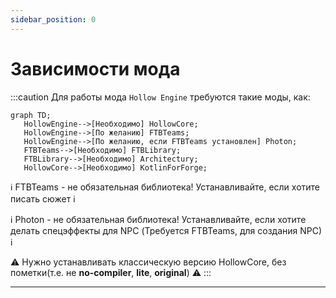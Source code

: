 ```yaml
---
sidebar_position: 0
---
```


# Зависимости мода

:::caution Для работы мода `Hollow Engine` требуются такие моды, как:
```mermaid 
graph TD;
   HollowEngine-->[Необходимо] HollowCore;
   HollowEngine-->[По желанию] FTBTeams;
   HollowEngine-->[По желанию, если FTBTeams установлен] Photon;
   FTBTeams-->[Необходимо] FTBLibrary;
   FTBLibrary-->[Необходимо] Architectury;
   HollowCore-->[Необходимо] KotlinForForge;
```
ℹ️ FTBTeams - не обязательная библиотека! Устанавливайте, если хотите писать сюжет ℹ️

ℹ️ Photon - не обязательная библиотека! Устанавливайте, если хотите делать спецэффекты для NPC (Требуется FTBTeams, для создания NPC) ℹ️

⚠️ Нужно устанавливать классическую версию HollowCore, без пометки(т.е. не **no-compiler**, **lite**, **original**) ⚠️
:::

---
